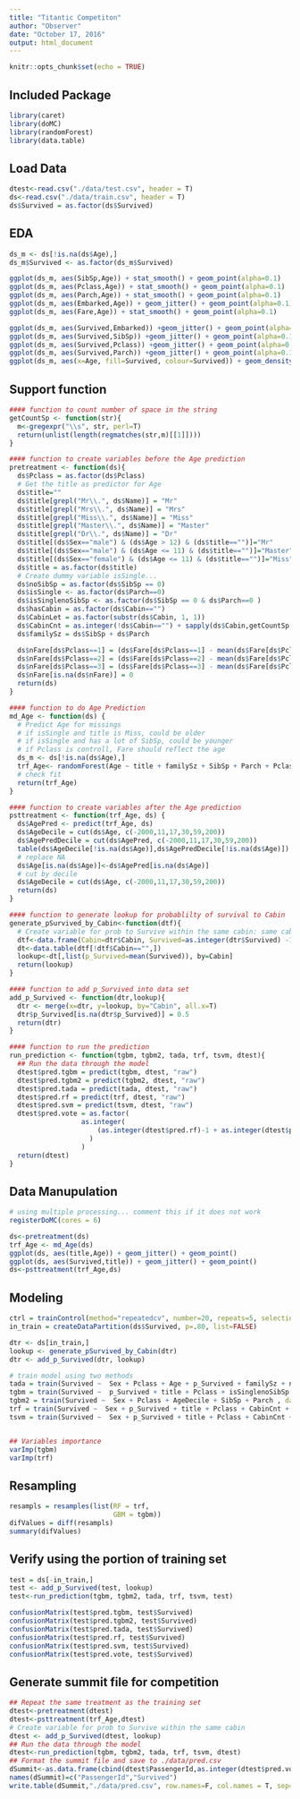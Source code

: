 ```yaml
---
title: "Titantic Competiton"
author: "Observer"
date: "October 17, 2016"
output: html_document
---
```


```r
knitr::opts_chunk$set(echo = TRUE)
```

## Included Package
```r
library(caret)
library(doMC)
library(randomForest)
library(data.table)
```

## Load Data
```r
dtest<-read.csv("./data/test.csv", header = T)
ds<-read.csv("./data/train.csv", header = T)
ds$Survived = as.factor(ds$Survived)
```

## EDA
```r

ds_m <- ds[!is.na(ds$Age),]
ds_m$Survived <- as.factor(ds_m$Survived)

ggplot(ds_m, aes(SibSp,Age)) + stat_smooth() + geom_point(alpha=0.1)
ggplot(ds_m, aes(Pclass,Age)) + stat_smooth() + geom_point(alpha=0.1)
ggplot(ds_m, aes(Parch,Age)) + stat_smooth() + geom_point(alpha=0.1)
ggplot(ds_m, aes(Embarked,Age)) + geom_jitter() + geom_point(alpha=0.1)
ggplot(ds_m, aes(Fare,Age)) + stat_smooth() + geom_point(alpha=0.1)

ggplot(ds_m, aes(Survived,Embarked)) +geom_jitter() + geom_point(alpha=0.1)
ggplot(ds_m, aes(Survived,SibSp)) +geom_jitter() + geom_point(alpha=0.1)
ggplot(ds_m, aes(Survived,Pclass)) +geom_jitter() + geom_point(alpha=0.1)
ggplot(ds_m, aes(Survived,Parch)) +geom_jitter() + geom_point(alpha=0.1)
ggplot(ds_m, aes(x=Age, fill=Survived, colour=Survived)) + geom_density(adjust=1/2, alpha=0.1)

```

## Support function
```r
#### function to count number of space in the string
getCountSp <- function(str){
  m<-gregexpr("\\s", str, perl=T)
  return(unlist(length(regmatches(str,m)[[1]])))
}

#### function to create variables before the Age prediction
pretreatment <- function(ds){
  ds$Pclass = as.factor(ds$Pclass)
  # Get the title as predictor for Age
  ds$title=""
  ds$title[grepl("Mr\\.", ds$Name)] = "Mr"
  ds$title[grepl("Mrs\\.", ds$Name)] = "Mrs"
  ds$title[grepl("Miss\\.", ds$Name)] = "Miss"
  ds$title[grepl("Master\\.", ds$Name)] = "Master"
  ds$title[grepl("Dr\\.", ds$Name)] = "Dr"
  ds$title[(ds$Sex=="male") & (ds$Age > 12) & (ds$title=="")]="Mr"
  ds$title[(ds$Sex=="male") & (ds$Age <= 11) & (ds$title=="")]="Master"
  ds$title[(ds$Sex=="female") & (ds$Age <= 11) & (ds$title=="")]="Miss"
  ds$title = as.factor(ds$title)
  # Create dummy variable isSingle... 
  ds$noSibSp = as.factor(ds$SibSp == 0)
  ds$isSingle <- as.factor(ds$Parch==0)
  ds$isSinglenoSibSp <- as.factor(ds$SibSp == 0 & ds$Parch==0 )
  ds$hasCabin = as.factor(ds$Cabin=="")
  ds$CabinLet = as.factor(substr(ds$Cabin, 1, 1))
  ds$CabinCnt = as.integer(!ds$Cabin=="") + sapply(ds$Cabin,getCountSp, simplify=T)
  ds$familySz = ds$SibSp + ds$Parch

  ds$nFare[ds$Pclass==1] = (ds$Fare[ds$Pclass==1] - mean(ds$Fare[ds$Pclass==1]))/mean(ds$Fare[ds$Pclass==1])
  ds$nFare[ds$Pclass==2] = (ds$Fare[ds$Pclass==2] - mean(ds$Fare[ds$Pclass==2]))/mean(ds$Fare[ds$Pclass==2])
  ds$nFare[ds$Pclass==3] = (ds$Fare[ds$Pclass==3] - mean(ds$Fare[ds$Pclass==3]))/mean(ds$Fare[ds$Pclass==3])
  ds$nFare[is.na(ds$nFare)] = 0
  return(ds)
}

#### function to do Age Prediction
md_Age <- function(ds) {
  # Predict Age for missings
  # if isSingle and title is Miss, could be older
  # if isSingle and has a lot of SibSp, could be younger
  # if Pclass is controll, Fare should reflect the age
  ds_m <- ds[!is.na(ds$Age),]
  trf_Age<- randomForest(Age ~ title + familySz + SibSp + Parch + Pclass + nFare + Fare + isSinglenoSibSp + I((SibSp+0.01)/(SibSp+Parch+0.01)) , data=ds_m, importance=TRUE,proximity=TRUE,ntree=400)
  # check fit
  return(trf_Age)
}

#### function to create variables after the Age prediction
psttreatment <- function(trf_Age, ds) {
  ds$AgePred <- predict(trf_Age, ds)
  ds$AgeDecile = cut(ds$Age, c(-2000,11,17,30,59,200))
  ds$AgePredDecile = cut(ds$AgePred, c(-2000,11,17,30,59,200))
  table(ds$AgeDecile[!is.na(ds$Age)],ds$AgePredDecile[!is.na(ds$Age)])
  # replace NA
  ds$Age[is.na(ds$Age)]<-ds$AgePred[is.na(ds$Age)]
  # cut by decile
  ds$AgeDecile = cut(ds$Age, c(-2000,11,17,30,59,200))
  return(ds)
}

#### function to generate lookup for probablilty of survival to Cabin
generate_pSurvived_by_Cabin<-function(dtf){
  # Create variable for prob to Survive within the same cabin: same cabin usually has same outcome
  dtf<-data.frame(Cabin=dtr$Cabin, Survived=as.integer(dtr$Survived) -1)
  dt<-data.table(dtf[!dtf$Cabin=="",])
  lookup<-dt[,list(p_Survived=mean(Survived)), by=Cabin]
  return(lookup)
}

#### function to add p_Survived into data set
add_p_Survived <- function(dtr,lookup){
  dtr <- merge(x=dtr, y=lookup, by="Cabin", all.x=T)
  dtr$p_Survived[is.na(dtr$p_Survived)] = 0.5
  return(dtr)
}

#### function to run the prediction
run_prediction <- function(tgbm, tgbm2, tada, trf, tsvm, dtest){
  ## Run the data through the model
  dtest$pred.tgbm = predict(tgbm, dtest, "raw")
  dtest$pred.tgbm2 = predict(tgbm2, dtest, "raw")
  dtest$pred.tada = predict(tada, dtest, "raw")
  dtest$pred.rf = predict(trf, dtest, "raw")
  dtest$pred.svm = predict(tsvm, dtest, "raw")
  dtest$pred.vote = as.factor(
                  as.integer(
                      (as.integer(dtest$pred.rf)-1 + as.integer(dtest$pred.tgbm)-1 + as.integer(dtest$pred.svm)-1 + as.integer(dtest$pred.tgbm2)-1 + as.integer(dtest$pred.tada)-1)> 2.5
                    )
                  )
  return(dtest)
}
```

## Data Manupulation
```r
# using multiple processing... comment this if it does not work
registerDoMC(cores = 6)

ds<-pretreatment(ds)
trf_Age <- md_Age(ds)
ggplot(ds, aes(title,Age)) + geom_jitter() + geom_point()
ggplot(ds, aes(Survived,title)) + geom_jitter() + geom_point()
ds<-psttreatment(trf_Age,ds)

```

## Modeling
```r
ctrl = trainControl(method="repeatedcv", number=20, repeats=5, selectionFunction = "oneSE")
in_train = createDataPartition(ds$Survived, p=.80, list=FALSE)

dtr <- ds[in_train,]
lookup <- generate_pSurvived_by_Cabin(dtr)
dtr <- add_p_Survived(dtr, lookup)

# train model using two methods
tada = train(Survived ~  Sex + Pclass + Age + p_Survived + familySz + nFare , data=dtr, method="ada", tuneGrid = data.frame(.maxdepth=1, .nu=1, .iter =500), verbose=F)
tgbm = train(Survived ~  p_Survived + title + Pclass + isSinglenoSibSp:I((SibSp+0.01)/(SibSp+Parch+0.01)) + Age + nFare  , data=dtr, method="gbm", metric="Kappa",trControl=ctrl, verbose=FALSE)
tgbm2 = train(Survived ~  Sex + Pclass + AgeDecile + SibSp + Parch , data=dtr, method="gbm", metric="Kappa", trControl=ctrl, verbose=FALSE)
trf = train(Survived ~  Sex + p_Survived + title + Pclass + CabinCnt + CabinLet + AgeDecile + SibSp + Parch + familySz + nFare +isSinglenoSibSp:I((SibSp+1)/(SibSp+Parch+1)), data=dtr, method="rf", metric="Kappa", trControl=ctrl, verbose=FALSE, ntree=200)
tsvm = train(Survived ~  Sex + p_Survived + title + Pclass + CabinCnt + CabinLet + AgeDecile + familySz + nFare, data=dtr, method="svmLinear", metric="Kappa", trControl=ctrl, verbose=FALSE)


## Variables importance
varImp(tgbm)
varImp(trf)
```

## Resampling
```r
resampls = resamples(list(RF = trf,
                          GBM = tgbm))
difValues = diff(resampls)
summary(difValues)
```

## Verify using the portion of training set
```r
test = ds[-in_train,]
test <- add_p_Survived(test, lookup)
test<-run_prediction(tgbm, tgbm2, tada, trf, tsvm, test)

confusionMatrix(test$pred.tgbm, test$Survived)
confusionMatrix(test$pred.tgbm2, test$Survived)
confusionMatrix(test$pred.tada, test$Survived)
confusionMatrix(test$pred.rf, test$Survived)
confusionMatrix(test$pred.svm, test$Survived)
confusionMatrix(test$pred.vote, test$Survived)

```

## Generate summit file for competition
```r

## Repeat the same treatment as the training set
dtest<-pretreatment(dtest)
dtest<-psttreatment(trf_Age,dtest)
# Create variable for prob to Survive within the same cabin
dtest <- add_p_Survived(dtest, lookup)
## Run the data through the model
dtest<-run_prediction(tgbm, tgbm2, tada, trf, tsvm, dtest)
## Format the summit file and save to ./data/pred.csv
dSummit<-as.data.frame(cbind(dtest$PassengerId,as.integer(dtest$pred.vote)-1))
names(dSummit)=c("PassengerId","Survived")
write.table(dSummit,"./data/pred.csv", row.names=F, col.names = T, sep=",", quote=FALSE)
```
